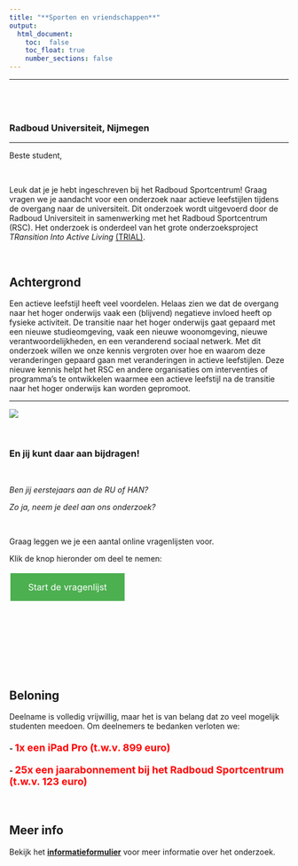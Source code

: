```yaml
---
title: "**Sporten en vriendschappen**"
output: 
  html_document:
    toc:  false
    toc_float: true
    number_sections: false
---
```


----

<div class="row" style="padding-top: 40px;">
<div class="col-sm-6">

### Radboud Universiteit, Nijmegen

----
  
Beste student,

<br>

Leuk dat je je hebt ingeschreven bij het Radboud Sportcentrum! Graag vragen we je aandacht voor een onderzoek naar actieve leefstijlen tijdens de overgang naar de universiteit. Dit onderzoek wordt uitgevoerd door de Radboud Universiteit in samenwerking met het Radboud Sportcentrum (RSC). Het onderzoek is onderdeel van het grote onderzoeksproject *TRansition Into Active Living* <a href="https://www.ru.nl/activeliving/onderzoek/vm-onderzoek/trial/" target="_blank">(TRIAL)</a>.

<br>


## Achtergrond

Een actieve leefstijl heeft veel voordelen. Helaas zien we dat de overgang naar het hoger onderwijs vaak een (blijvend) negatieve invloed heeft op fysieke activiteit. De transitie naar het hoger onderwijs gaat gepaard met een nieuwe studieomgeving, vaak een nieuwe woonomgeving, nieuwe verantwoordelijkheden, en een veranderend sociaal netwerk. Met dit onderzoek willen we onze kennis vergroten over hoe en waarom deze veranderingen gepaard gaan met veranderingen in actieve leefstijlen. Deze nieuwe kennis helpt het RSC en andere organisaties om interventies of programma’s te ontwikkelen waarmee een actieve leefstijl na de transitie naar het hoger onderwijs kan worden gepromoot.     
  
----

</div>
<div class="col-sm-6">

![](images/active.jpg)


<br>

### **En jij kunt daar aan bijdragen!** 

<br>

*Ben jij eerstejaars aan de RU of HAN?*

*Zo ja, neem je deel aan ons onderzoek?* 

<br> 


Graag leggen we je een aantal online vragenlijsten voor.


Klik de knop hieronder om deel te nemen:

<!---we should move this to a css file and include it

https://www.w3schools.com/csS/css3_buttons.asp

-->
<style>
.button {
  background-color: #4CAF50; /* Green */
  border: none;
  color: white;
  padding: 15px 32px;
  text-align: center;
  text-decoration: none;
  display: inline-block;
  font-size: 16px;
  margin: 4px 2px;
  cursor: pointer;
  -webkit-transition-duration: 0.4s; /* Safari */
  transition-duration: 0.4s;
}

.button1 {
  box-shadow: 0 8px 16px 0 rgba(0,0,0,0.2), 0 6px 20px 0 rgba(0,0,0,0.19);
}

.button2:hover {
  box-shadow: 0 12px 16px 0 rgba(0,0,0,0.24),0 17px 50px 0 rgba(0,0,0,0.19);
}
</style>


<a href="https://limesurvey.jtolsma.nl/limesurvey/limesurvey/index.php/755991?lang=nl" target="_blank" class="button button2">Start de vragenlijst</a>



<br>

<br>

<br>

<br>


</div>

## Beloning 

Deelname is volledig vrijwillig, maar het is van belang dat zo veel mogelijk studenten meedoen. Om deelnemers te bedanken verloten we:

#### - <font size ="4" color="red"> **1x een iPad Pro (t.w.v. 899 euro)** </font>

#### - <font size ="4" color="red"> **25x een jaarabonnement bij het Radboud Sportcentrum (t.w.v. 123 euro)** </font>

<br>


## Meer info

<p> Bekijk het <a href="https://robfranken.github.io/RSC/consent.html" target="_blank"><b>informatieformulier</b></a> voor meer informatie over het onderzoek.





